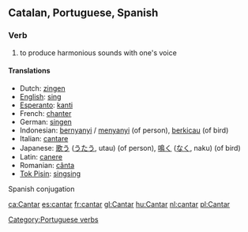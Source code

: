 ==Catalan, Portuguese, Spanish==
===Verb===
#  to produce harmonious sounds with one's voice

====Translations====
*Dutch: [[zingen]]
*[[English]]: [[sing]]
*[[Esperanto]]: [[kanti]]
*French: [[chanter]]
*German: [[singen]]
*Indonesian: [[nyanyi|bernyanyi]] / [[nyanyi|menyanyi]] (of person), [[kicau|berkicau]] (of bird)
*Italian: [[cantare]]
*Japanese: [[歌う]] ([[うたう]], utau) (of person), [[鳴く]] ([[なく]], naku) (of bird)
*Latin: [[canere]]
*Romanian: [[cânta]]
*[[Tok Pisin]]: [[singsing]]

Spanish conjugation

{{W.es.v.conj.ar|cant}}

[[Category:Portuguese verbs]]

[[ca:Cantar]]
[[es:cantar]]
[[fr:cantar]]
[[gl:Cantar]]
[[hu:Cantar]]
[[nl:cantar]]
[[pl:Cantar]]